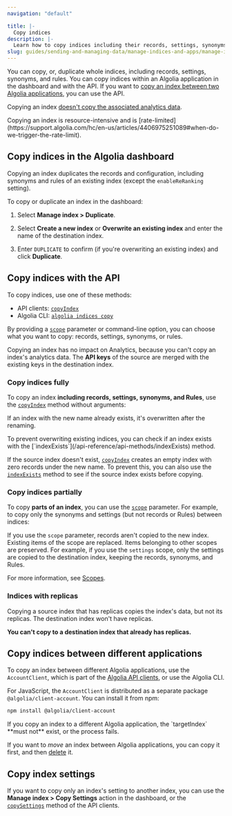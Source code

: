 ```yaml
---
navigation: "default"

title: |-
  Copy indices
description: |-
  Learn how to copy indices including their records, settings, synonyms, and rules.
slug: guides/sending-and-managing-data/manage-indices-and-apps/manage-indices/how-to/copy-indices
---
```



You can copy, or, duplicate whole indices, including records, settings, synonyms, and rules.
You can copy indices within an Algolia application in the dashboard and with the API.
If you want to [copy an index between two Algolia applications](#copy-indices-between-different-applications), you can use the API.

Copying an index [doesn't copy the associated analytics data](/guides/sending-and-managing-data/manage-indices-and-apps/manage-indices/concepts/indices-analytics/).

<Callout type="info">
  Copying an index is resource-intensive and is
[rate-limited](https://support.algolia.com/hc/en-us/articles/4406975251089#when-do-we-trigger-the-rate-limit).
</Callout>

## Copy indices in the Algolia dashboard

Copying an index duplicates the records and configuration,
including synonyms and rules of an existing index (except the `enableReRanking` setting).

To copy or duplicate an index in the dashboard:

<Echo name="common/dashboard"/>

1. Select **Manage index > Duplicate**.

   <Media type="image" id="guides/indexing/copy-indices.png" alt="" />

1. Select **Create a new index** or **Overwrite an existing index** and enter the name of the destination index.

1. Enter `DUPLICATE` to confirm (if you're overwriting an existing index) and click **Duplicate**.

## Copy indices with the API

To copy indices, use one of these methods:

- API clients: [`copyIndex`](/api-reference/api-methods/copyIndex)
- Algolia CLI: [`algolia indices copy`](/tools/cli/commands/algolia-indices/#algolia-indices-copy)

By providing a [`scope`](/api-reference/api-methods/copyIndex/#method-param-scope) parameter or command-line option,
you can choose what you want to copy: records, settings, synonyms, or rules.

Copying an index has no impact on Analytics, because you can't copy an index's analytics data.
The **API keys** of the source are merged with the existing keys in the destination index.

### Copy indices fully

To copy an index **including records, settings, synonyms, and Rules**,
use the [`copyIndex`](/api-reference/api-methods/copyIndex) method without arguments:



If an index with the new name already exists, it's overwritten after the renaming.

<Callout type="warning">
  To prevent overwriting existing indices,
you can check if an index exists with the [`indexExists`](/api-reference/api-methods/indexExists) method.
</Callout>

If the source index doesn't exist, [`copyIndex`](/api-reference/api-methods/copyIndex) creates an empty index with zero records under the new name.
To prevent this, you can also use the [`indexExists`](/api-reference/api-methods/indexExists) method to see if the source index exists before copying.

### Copy indices partially

To copy **parts of an index**, you can use the [`scope`](/api-reference/api-methods/copyIndex/#method-param-scope) parameter.
For example, to copy only the synonyms and settings (but not records or Rules) between indices:



If you use the `scope` parameter, records aren't copied to the new index.
Existing items of the scope are replaced. Items belonging to other scopes are preserved.
For example, if you use the `settings` scope, only the settings are copied to the destination index,
keeping the records, synonyms, and Rules.

For more information, see [Scopes](/api-reference/api-methods/copy-index/#scopes).

### Indices with replicas

Copying a source index that has replicas copies the index's data, but not its replicas.
The destination index won't have replicas.

**You can't copy to a destination index that already has replicas.**

## Copy indices between different applications

To copy an index between different Algolia applications,
use the `AccountClient`, which is part of the [Algolia API clients](/api-client/getting-started/install/php/),
or use the Algolia CLI.

<div data-controller="language-specific-content" data-language="javascript">

For JavaScript, the `AccountClient` is distributed as a separate package `@algolia/client-account`.
You can install it from npm:

```sh
npm install @algolia/client-account
```

</div>



<Callout type="warning">
  If you copy an index to a different Algolia application,
the `targetIndex` **must not** exist, or the process fails.
</Callout>

If you want to _move_ an index between Algolia applications,
you can copy it first, and then [delete](/guides/sending-and-managing-data/manage-indices-and-apps/manage-indices/how-to/delete-indices/) it.

## Copy index settings

If you want to copy only an index's setting to another index, you can use the
**Manage index > Copy Settings** action in the dashboard,
or the [`copySettings`](/api-reference/api-methods/copySettings) method of the API clients.
